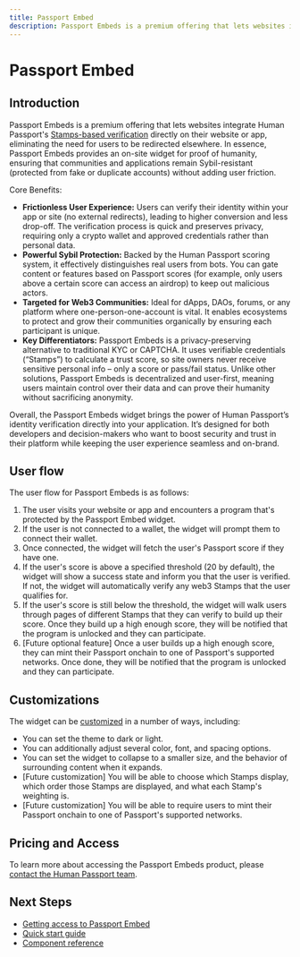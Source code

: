 ```yaml
---
title: Passport Embed
description: Passport Embeds is a premium offering that lets websites integrate Human Passport's Stamps-based verification directly on their website or app, eliminating the need for users to be redirected elsewhere.
---
```



# Passport Embed

## Introduction

Passport Embeds is a premium offering that lets websites integrate Human Passport's [Stamps-based verification](/building-with-passport/stamps/introduction) directly on their website or app, eliminating the need for users to be redirected elsewhere​. In essence, Passport Embeds provides an on-site widget for proof of humanity, ensuring that communities and applications remain Sybil-resistant (protected from fake or duplicate accounts) without adding user friction.

Core Benefits:
* **Frictionless User Experience:** Users can verify their identity within your app or site (no external redirects), leading to higher conversion and less drop-off​. The verification process is quick and preserves privacy, requiring only a crypto wallet and approved credentials rather than personal data.
* **Powerful Sybil Protection:** Backed by the Human Passport scoring system, it effectively distinguishes real users from bots. You can gate content or features based on Passport scores (for example, only users above a certain score can access an airdrop) to keep out malicious actors​.
* **Targeted for Web3 Communities:** Ideal for dApps, DAOs, forums, or any platform where one-person-one-account is vital. It enables ecosystems to protect and grow their communities organically by ensuring each participant is unique​.
* **Key Differentiators:** Passport Embeds is a privacy-preserving alternative to traditional KYC or CAPTCHA. It uses verifiable credentials (“Stamps”) to calculate a trust score, so site owners never receive sensitive personal info – only a score or pass/fail status. Unlike other solutions, Passport Embeds is decentralized and user-first​, meaning users maintain control over their data and can prove their humanity without sacrificing anonymity.

Overall, the Passport Embeds widget brings the power of Human Passport’s identity verification directly into your application. It’s designed for both developers and decision-makers who want to boost security and trust in their platform while keeping the user experience seamless and on-brand.

## User flow

The user flow for Passport Embeds is as follows:

1. The user visits your website or app and encounters a program that's protected by the Passport Embed widget.
2. If the user is not connected to a wallet, the widget will prompt them to connect their wallet.
3. Once connected, the widget will fetch the user's Passport score if they have one.
4. If the user's score is above a specified threshold (20 by default), the widget will show a success state and inform you that the user is verified. If not, the widget will automatically verify any web3 Stamps that the user qualifies for. 
5. If the user's score is still below the threshold, the widget will walk users through pages of different Stamps that they can verify to build up their score. Once they build up a high enough score, they will be notified that the program is unlocked and they can participate.
6. [Future optional feature] Once a user builds up a high enough score, they can mint their Passport onchain to one of Passport's supported networks. Once done, they will be notified that the program is unlocked and they can participate.

## Customizations

The widget can be [customized](customization) in a number of ways, including:

* You can set the theme to dark or light.
* You can additionally adjust several color, font, and spacing options.
* You can set the widget to collapse to a smaller size, and the behavior of surrounding content when it expands.
* [Future customization] You will be able to choose which Stamps display, which order those Stamps are displayed, and what each Stamp's weighting is.
* [Future customization] You will be able to require users to mint their Passport onchain to one of Passport's supported networks.

## Pricing and Access

To learn more about accessing the Passport Embeds product, please [contact the Human Passport team](https://tally.so/r/3X81KL).

## Next Steps

* [Getting access to Passport Embed](getting-access)
* [Quick start guide](quick-start-guide)
* [Component reference](component-reference)